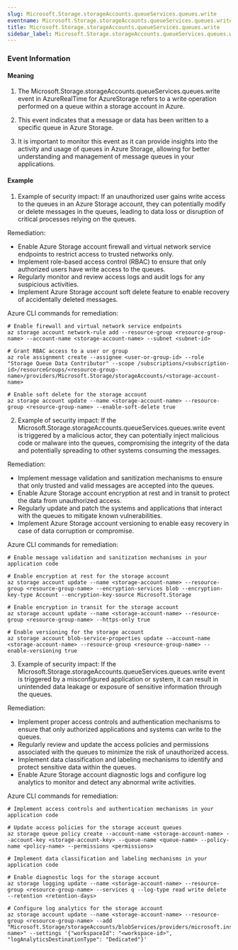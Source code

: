 ```yaml
--- 
slug: Microsoft.Storage.storageAccounts.queueServices.queues.write
eventname: Microsoft.Storage.storageAccounts.queueServices.queues.write
title: Microsoft.Storage.storageAccounts.queueServices.queues.write
sidebar_label: Microsoft.Storage.storageAccounts.queueServices.queues.write
---
```

                       
### Event Information

#### Meaning

1. The Microsoft.Storage.storageAccounts.queueServices.queues.write event in AzureRealTime for AzureStorage refers to a write operation performed on a queue within a storage account in Azure.

2. This event indicates that a message or data has been written to a specific queue in Azure Storage.

3. It is important to monitor this event as it can provide insights into the activity and usage of queues in Azure Storage, allowing for better understanding and management of message queues in your applications.

#### Example

1. Example of security impact: If an unauthorized user gains write access to the queues in an Azure Storage account, they can potentially modify or delete messages in the queues, leading to data loss or disruption of critical processes relying on the queues.

Remediation:
- Enable Azure Storage account firewall and virtual network service endpoints to restrict access to trusted networks only.
- Implement role-based access control (RBAC) to ensure that only authorized users have write access to the queues.
- Regularly monitor and review access logs and audit logs for any suspicious activities.
- Implement Azure Storage account soft delete feature to enable recovery of accidentally deleted messages.

Azure CLI commands for remediation:
```
# Enable firewall and virtual network service endpoints
az storage account network-rule add --resource-group <resource-group-name> --account-name <storage-account-name> --subnet <subnet-id>

# Grant RBAC access to a user or group
az role assignment create --assignee <user-or-group-id> --role "Storage Queue Data Contributor" --scope /subscriptions/<subscription-id>/resourceGroups/<resource-group-name>/providers/Microsoft.Storage/storageAccounts/<storage-account-name>

# Enable soft delete for the storage account
az storage account update --name <storage-account-name> --resource-group <resource-group-name> --enable-soft-delete true
```

2. Example of security impact: If the Microsoft.Storage.storageAccounts.queueServices.queues.write event is triggered by a malicious actor, they can potentially inject malicious code or malware into the queues, compromising the integrity of the data and potentially spreading to other systems consuming the messages.

Remediation:
- Implement message validation and sanitization mechanisms to ensure that only trusted and valid messages are accepted into the queues.
- Enable Azure Storage account encryption at rest and in transit to protect the data from unauthorized access.
- Regularly update and patch the systems and applications that interact with the queues to mitigate known vulnerabilities.
- Implement Azure Storage account versioning to enable easy recovery in case of data corruption or compromise.

Azure CLI commands for remediation:
```
# Enable message validation and sanitization mechanisms in your application code

# Enable encryption at rest for the storage account
az storage account update --name <storage-account-name> --resource-group <resource-group-name> --encryption-services blob --encryption-key-type Account --encryption-key-source Microsoft.Storage

# Enable encryption in transit for the storage account
az storage account update --name <storage-account-name> --resource-group <resource-group-name> --https-only true

# Enable versioning for the storage account
az storage account blob-service-properties update --account-name <storage-account-name> --resource-group <resource-group-name> --enable-versioning true
```

3. Example of security impact: If the Microsoft.Storage.storageAccounts.queueServices.queues.write event is triggered by a misconfigured application or system, it can result in unintended data leakage or exposure of sensitive information through the queues.

Remediation:
- Implement proper access controls and authentication mechanisms to ensure that only authorized applications and systems can write to the queues.
- Regularly review and update the access policies and permissions associated with the queues to minimize the risk of unauthorized access.
- Implement data classification and labeling mechanisms to identify and protect sensitive data within the queues.
- Enable Azure Storage account diagnostic logs and configure log analytics to monitor and detect any abnormal write activities.

Azure CLI commands for remediation:
```
# Implement access controls and authentication mechanisms in your application code

# Update access policies for the storage account queues
az storage queue policy create --account-name <storage-account-name> --account-key <storage-account-key> --queue-name <queue-name> --policy-name <policy-name> --permissions <permissions>

# Implement data classification and labeling mechanisms in your application code

# Enable diagnostic logs for the storage account
az storage logging update --name <storage-account-name> --resource-group <resource-group-name> --services q --log-type read write delete --retention <retention-days>

# Configure log analytics for the storage account
az storage account update --name <storage-account-name> --resource-group <resource-group-name> --add "Microsoft.Storage/storageAccounts/blobServices/providers/microsoft.insights/diagnosticSettings/<setting-name>" --settings '{"workspaceId": "<workspace-id>", "logAnalyticsDestinationType": "Dedicated"}'
```


 